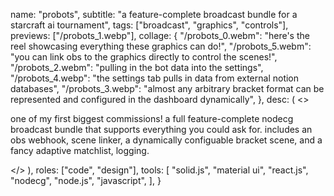   name: "probots",
  subtitle: "a feature-complete broadcast bundle for a starcraft ai tournament",
  tags: ["broadcast", "graphics", "controls"],
  previews: ["/probots_1.webp"],
  collage: {
    "/probots_0.webm":
      "here's the reel showcasing everything these graphics can do!",
    "/probots_5.webm":
      "you can link obs to the graphics directly to control the scenes!",
    "/probots_2.webm": "pulling in the bot data into the settings",
    "/probots_4.webp":
      "the settings tab pulls in data from external notion databases",
    "/probots_3.webp":
      "almost any arbitrary bracket format can be represented and configured in the dashboard dynamically",
  },
  desc: (
    <>
      <p>
        one of my first biggest commissions! a full feature-complete nodecg
        broadcast bundle that supports everything you could ask for. includes an
        obs webhook, scene linker, a dynamically configuable bracket scene, and
        a fancy adaptive matchlist, logging.
      </p>
    </>
  ),
  roles: ["code", "design"],
  tools: [
    "solid.js",
    "material ui",
    "react.js",
    "nodecg",
    "node.js",
    "javascript",
  ],
}
